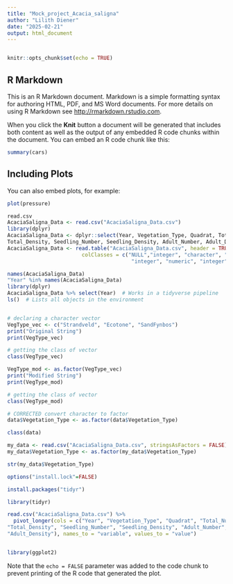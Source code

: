 ```yaml
---
title: "Mock_project_Acacia_saligna"
author: "Lilith Diener"
date: "2025-02-21"
output: html_document
---
```

```r

```

```r
knitr::opts_chunk$set(echo = TRUE)
```

## R Markdown

This is an R Markdown document. Markdown is a simple formatting syntax for authoring HTML, PDF, and MS Word documents. For more details on using R Markdown see <http://rmarkdown.rstudio.com>.

When you click the **Knit** button a document will be generated that includes both content as well as the output of any embedded R code chunks within the document. You can embed an R code chunk like this:

```r
summary(cars)
```

## Including Plots

You can also embed plots, for example:

```r
plot(pressure)

read.csv
AcaciaSaligna_Data <- read.csv("AcaciaSaligna_Data.csv")
library(dplyr)
AcaciaSaligna_Data <- dplyr::select(Year, Vegetation_Type, Quadrat, Total_Number,
Total_Density, Seedling_Number, Seedling_Density, Adult_Number, Adult_Density)
AcaciaSaligna_Data <- read.table("AcaciaSaligna_Data.csv", header = TRUE, sep = ",", 
						colClasses = c("NULL","integer", "character", "integer", "integer", "numeric", 
										"integer", "numeric", "integer", "numeric", "NULL")) 

names(AcaciaSaligna_Data)
"Year" %in% names(AcaciaSaligna_Data)
library(dplyr)
AcaciaSaligna_Data %>% select(Year)  # Works in a tidyverse pipeline
ls()  # Lists all objects in the environment


# declaring a character vector 
VegType_vec <- c("Strandveld", "Ecotone", "SandFynbos") 
print("Original String") 
print(VegType_vec) 

# getting the class of vector 
class(VegType_vec) 

VegType_mod <- as.factor(VegType_vec) 
print("Modified String") 
print(VegType_mod) 

# getting the class of vector 
class(VegType_mod) 

# CORRECTED convert character to factor
data$Vegetation_Type <- as.factor(data$Vegetation_Type)

class(data)

my_data <- read.csv("AcaciaSaligna_Data.csv", stringsAsFactors = FALSE)
my_data$Vegetation_Type <- as.factor(my_data$Vegetation_Type)

str(my_data$Vegetation_Type)

options("install.lock"=FALSE)

install.packages("tidyr")

library(tidyr)

read.csv("AcaciaSaligna_Data.csv") %>%
  pivot_longer(cols = c("Year", "Vegetation_Type", "Quadrat", "Total_Number",
"Total_Density", "Seedling_Number", "Seedling_Density", "Adult_Number", 
"Adult_Density"), names_to = "variable", values_to = "value") 


library(ggplot2)


```
Note that the `echo = FALSE` parameter was added to the code chunk to prevent printing of the R code that generated the plot.








